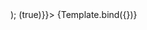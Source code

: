 
<Meta title="MenuMobile" component={MenuMobile} />

  <Router>
    <Provider store={store}>
      <MenuMobile {...args} />
    </Provider>
  </Router>
);

<Canvas> 
  <Story 
    name="MenuMobile"
    args={{setIsModalNavItemsOpen:() => (true)}}>
    {Template.bind({})}
  </Story>
</Canvas>
